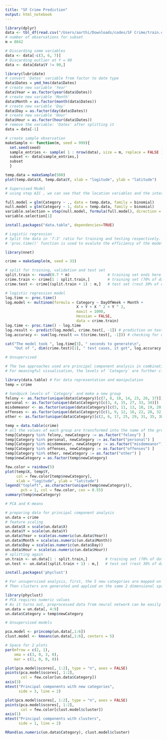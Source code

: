 ```yaml
---
title: "SF Crime Prediction"
output: html_notebook
---
```


```r
library(dplyr)
data <- tbl_df(read.csv("/Users/aarthi/Downloads/codes/SF Crime/train.csv", header=TRUE))
# number of observations for subset
m = 8842 
```

```r
# Discarding some variables
data <- data[-c(3, 6, 7)]
# Discarding outlier at Y = 90
data <- data[data$Y != 90,]
```

```r
library(lubridate) 
# convert 'Dates' variable from factor to date type
data$Dates = ymd_hms(data$Dates)
# create new variable 'Year'
data$Year = as.factor(year(data$Dates))
# create new variable 'Month'
data$Month = as.factor(month(data$Dates))
# create new variable 'Day'
data$Day = as.factor(day(data$Dates))
# create new variable 'Hour'
data$Hour = as.factor(hour(data$Dates))
# remove the variable: 'Dates' after splitting it
data = data[-1]
```

```r
# create sample observation 
makeSample <- function(m, seed = 999){  
  set.seed(seed)
  sample_entries <- sample( 1 : nrow(data), size = m, replace = FALSE )
  subset <- data[sample_entries,]
  subset
  }

temp.data = makeSample(500)
plot(temp.data$X, temp.data$Y, xlab = "logitude", ylab = "latitude")

```



```r
# Supervised Model
# using step AIC , we can see that the location variables and the intercept are used to predict properly

full.model = glm(Category ~ ., data = temp.data, family = binomial)
null.model = glm(Category ~ 1, data = temp.data, family = binomial)
variable.selection = step(null.model, formula(full.model), direction = "forward")
variable.selection[1]
```
```r
install.packages("data.table", dependencies=TRUE)
```

```r
# Logistic regression
# Split the data in '7:3' ratio for training and testing respectively. 
# 'proc.time()' function is used to evalute the efficiency of the model. 

library(nnet)

crime = makeSample(m, seed = 33)

# split for training, validation and test set
split.train <- round(0.7 * m)                 # training set ends here
crime.train <- crime[1 : split.train,]        # training set (70% of data)
crime.test <- crime[(split.train + 1) : m,]   # test set (rest 30% of data)

# logistic regression model
log.time <- proc.time()
log.model <- multinom(formula = Category ~ DayOfWeek + Month +
                                X + Y + X ^ 2 + Y ^ 2, 
                                maxit = 1000,
                                Hessian = FALSE, 
                                data = crime.train)
log.time <- proc.time() - log.time
log.result <- predict(log.model, crime.test[, -1]) # prediction on test data
log.accuracy <- sum(log.result == t(crime.test[, -1])) # checking for out-of-sample performance

cat("The model took ", log.time[3], " seconds to generate\n",
    "Out of ", dim(crime.test)[1], " test cases, it got", log.accuracy ," right")

```
```r
# Unsupervised

# The two approaches used are principal component analysis in combination with k-means clustering. 
# For meaningful visualisation, the levels of `Category` are further classified into 5 major groups. 

library(data.table) # For data representation and manipulation
temp = crime

# handpick levels of `Category` and make a new group
felony <- as.factor(unique(data$Category)[c(7, 8, 10, 14, 23, 26, 37)])
personal <- as.factor(unique(data$Category)[c(3, 4, 15, 27, 33, 34)])
misdemeanor <- as.factor(unique(data$Category)[c(5, 11, 13, 18, 19, 20, 21, 24, 30, 36)])
offenses <- as.factor(unique(data$Category)[c(1, 9, 12, 16, 22, 28, 32, 37, 39 )])
other <- as.factor(unique(data$Category)[c(2, 6, 17, 25, 29, 31, 35, 38)])

temp = data.table(crime)
# all the values of each group are transformed into the name of the group
temp[Category %in% felony, newCategory := as.factor("felony") ]
temp[Category %in% personal, newCategory := as.factor("personal") ]
temp[Category %in% misdemeanor, newCategory := as.factor("misdemeanor") ]
temp[Category %in% offenses, newCategory := as.factor("offenses") ]
temp[Category %in% other, newCategory := as.factor("other") ]
temp$newCategory = as.factor(temp$newCategory)

few.color = rainbow(5)
plot(temp$X, temp$Y,
     col = few.color[temp$newCategory],
     xlab = "logitude", ylab = "latitude")
legend("topleft", as.character(unique(temp$newCategory)), 
       pch = 1, col = few.color, cex = 0.55)
summary(temp$newCategory)

# PCA and K-means

# preparing data for principal component analysis
un.data = crime
# feature scaling
un.data$X = scale(un.data$X)
un.data$Y = scale(un.data$Y)
un.data$Year = scale(as.numeric(un.data$Year))
un.data$Month = scale(as.numeric(un.data$Month))
un.data$Day = scale(as.numeric(un.data$Day))
un.data$Hour = scale(as.numeric(un.data$Hour))
# splitting again
un.train <- un.data[1 : split.train,]        # training set (70% of data)
un.test <- un.data[(split.train + 1) : m,]   # test set (rest 30% of data)
```

```r
install.packages('phyclust')
```


```r
# For unsupervised analysis, first, the 5 new categories are mapped on a 2 dimensional space. 
# Then clusters are generated and applied on the same 2 dimensional space on a different plot. 

library(phyclust)
# PCA requires numeric values 
# As it turns out, preprocessed data from neural network can be easily used
un.data = un.data[, 4:9]
un.data$Category = temp$newCategory

# Unsupervised models

pca.model <- princomp(un.data[,1:6])
clust.model <- kmeans(un.data[,1:6], centers = 5)

# Space for 2 plots
par(mfrow = c(2, 1),
    oma = c(3, 0, 3, 0),
    mar = c(1, 0, 0, 0))

plot(pca.model$scores[, 1:2], type = "n", axes = FALSE)
points(pca.model$scores[, 1:2],
       col = few.color[un.data$Category])
axis(3)
mtext("Principal components with new categories",
      side = 3, line = 2)

plot(pca.model$scores[, 1:2], type = "n", axes = FALSE)
points(pca.model$scores[, 1:2],
       col = few.color[clust.model$cluster])
axis(1)
mtext("Principal components with clusters",
      side = 1, line = 2)

RRand(as.numeric(un.data$Category), clust.model$cluster)
```




